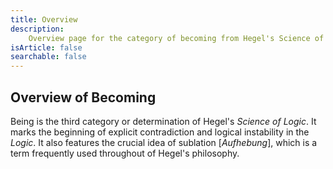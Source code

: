 ```yaml
---
title: Overview
description:
    Overview page for the category of becoming from Hegel's Science of Logic.
isArticle: false
searchable: false
---
```


## Overview of Becoming

Being is the third category or determination of Hegel's _Science of Logic_. It
marks the beginning of explicit contradiction and logical instability in the
_Logic_. It also features the crucial idea of sublation [_Aufhebung_], which is
a term frequently used throughout of Hegel's philosophy.
